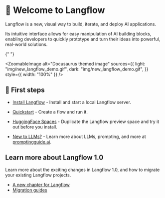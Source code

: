 
# 👋 Welcome to Langflow

Langflow is a new, visual way to build, iterate, and deploy AI applications.

Its intuitive interface allows for easy manipulation of AI building blocks, enabling developers to quickly prototype and turn their ideas into powerful, real-world solutions.

{" "}

<ZoomableImage
  alt="Docusaurus themed image"
  sources={{
    light: "img/new_langflow_demo.gif",
    dark: "img/new_langflow_demo.gif",
  }}
  style={{ width: "100%" }}
/>

## 🚀 First steps

- [Install Langflow](/getting-started/install-langflow) - Install and start a local Langflow server.

- [Quickstart](/getting-started/quickstart) - Create a flow and run it.

- [HuggingFace Spaces](/getting-started/huggingface-spaces) - Duplicate the Langflow preview space and try it out before you install.

- [New to LLMs?](/getting-started/new-to-llms) - Learn more about LLMs, prompting, and more at [promptingguide.ai](https://promptingguide.ai).

## Learn more about Langflow 1.0

Learn more about the exciting changes in Langflow 1.0, and how to migrate your existing Langflow projects.

- [A new chapter for Langflow](/whats-new/a-new-chapter-langflow)
- [Migration guides](/migration/migrating-to-one-point-zero)
